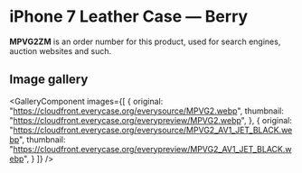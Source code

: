
# iPhone 7 Leather Case — Berry

<Callout type='info' emoji='👉🏻'>**MPVG2ZM** is an order number for this product, used for search engines, auction websites and such.</Callout>

## Image gallery

<GalleryComponent
    images={[
      {
        original: "https://cloudfront.everycase.org/everysource/MPVG2.webp",
        thumbnail: "https://cloudfront.everycase.org/everypreview/MPVG2.webp",
      },
      {
        original: "https://cloudfront.everycase.org/everysource/MPVG2_AV1_JET_BLACK.webp",
        thumbnail: "https://cloudfront.everycase.org/everypreview/MPVG2_AV1_JET_BLACK.webp",
      }
    ]}
  />
